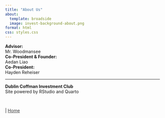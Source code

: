 ```yaml
---
title: "About Us"
about:
  template: broadside
  image: invest-background-about.png
format: html
css: styles.css
---
```


<div class="nav-left">
**Advisor:**  
<span class="something1">Mr. Woodmansee</span>  
**Co-President & Founder:**  
<span class="something1">Aedan Liao</span>  
**Co-President:**  
<span class="something1">Hayden Reheiser</span> 
</div>

---

<!-- <span class="smalltext-black">Version history can be found [here](https://github.com/aedan00/invest)  
<span class="blank-line"> </span> -->

<span class="smalltext-black">**Dublin Coffman Investment Club**  
Site powered by RStudio and Quarto</span>  
<span class="blank-line"></span>

<br>

<div class="nav-right">
 | [Home](index.qmd){style="color: #373737;"}
</div>


